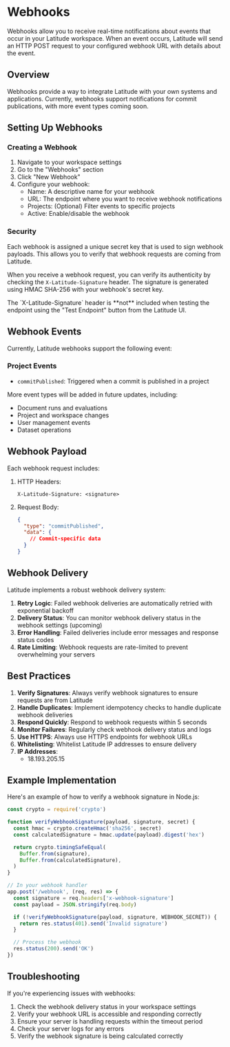 # Webhooks

Webhooks allow you to receive real-time notifications about events that occur in your Latitude workspace. When an event occurs, Latitude will send an HTTP POST request to your configured webhook URL with details about the event.

## Overview

Webhooks provide a way to integrate Latitude with your own systems and applications. Currently, webhooks support notifications for commit publications, with more event types coming soon.

## Setting Up Webhooks

### Creating a Webhook

1. Navigate to your workspace settings
2. Go to the "Webhooks" section
3. Click "New Webhook"
4. Configure your webhook:
   - Name: A descriptive name for your webhook
   - URL: The endpoint where you want to receive webhook notifications
   - Projects: (Optional) Filter events to specific projects
   - Active: Enable/disable the webhook

### Security

Each webhook is assigned a unique secret key that is used to sign webhook payloads. This allows you to verify that webhook requests are coming from Latitude.

When you receive a webhook request, you can verify its authenticity by checking the `X-Latitude-Signature` header. The signature is generated using HMAC SHA-256 with your webhook's secret key.

<Note>
  The `X-Latitude-Signature` header is **not** included when testing the
  endpoint using the "Test Endpoint" button from the Latitude UI.
</Note>

## Webhook Events

Currently, Latitude webhooks support the following event:

### Project Events

- `commitPublished`: Triggered when a commit is published in a project

More event types will be added in future updates, including:

- Document runs and evaluations
- Project and workspace changes
- User management events
- Dataset operations

## Webhook Payload

Each webhook request includes:

1. HTTP Headers:

   ```
   X-Latitude-Signature: <signature>
   ```

2. Request Body:
   ```json
   {
     "type": "commitPublished",
     "data": {
       // Commit-specific data
     }
   }
   ```

## Webhook Delivery

Latitude implements a robust webhook delivery system:

1. **Retry Logic**: Failed webhook deliveries are automatically retried with exponential backoff
2. **Delivery Status**: You can monitor webhook delivery status in the webhook settings (upcoming)
3. **Error Handling**: Failed deliveries include error messages and response status codes
4. **Rate Limiting**: Webhook requests are rate-limited to prevent overwhelming your servers

## Best Practices

1. **Verify Signatures**: Always verify webhook signatures to ensure requests are from Latitude
2. **Handle Duplicates**: Implement idempotency checks to handle duplicate webhook deliveries
3. **Respond Quickly**: Respond to webhook requests within 5 seconds
4. **Monitor Failures**: Regularly check webhook delivery status and logs
5. **Use HTTPS**: Always use HTTPS endpoints for webhook URLs
6. **Whitelisting**: Whitelist Latitude IP addresses to ensure delivery
7. **IP Addresses**:
   - 18.193.205.15

## Example Implementation

Here's an example of how to verify a webhook signature in Node.js:

```javascript
const crypto = require('crypto')

function verifyWebhookSignature(payload, signature, secret) {
  const hmac = crypto.createHmac('sha256', secret)
  const calculatedSignature = hmac.update(payload).digest('hex')

  return crypto.timingSafeEqual(
    Buffer.from(signature),
    Buffer.from(calculatedSignature),
  )
}

// In your webhook handler
app.post('/webhook', (req, res) => {
  const signature = req.headers['x-webhook-signature']
  const payload = JSON.stringify(req.body)

  if (!verifyWebhookSignature(payload, signature, WEBHOOK_SECRET)) {
    return res.status(401).send('Invalid signature')
  }

  // Process the webhook
  res.status(200).send('OK')
})
```

## Troubleshooting

If you're experiencing issues with webhooks:

1. Check the webhook delivery status in your workspace settings
2. Verify your webhook URL is accessible and responding correctly
3. Ensure your server is handling requests within the timeout period
4. Check your server logs for any errors
5. Verify the webhook signature is being calculated correctly
